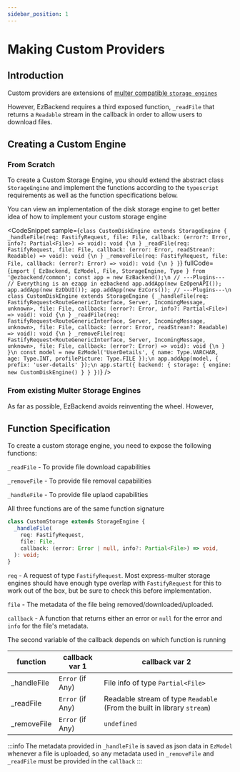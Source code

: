```yaml
---
sidebar_position: 1
---
```

# Making Custom Providers


## Introduction

Custom providers are extensions of [multer compatible `storage engines`](https://github.com/expressjs/multer/blob/master/StorageEngine.md)

However, EzBackend requires a third exposed function, `_readFile` that returns a `Readable` stream in the callback in order to allow users to download files.

## Creating a Custom Engine

### From Scratch

To create a Custom Storage Engine, you should extend the abstract class `StorageEngine` and implement the functions according to the `typescript` requirements as well as the function specifications below.

<!-- TODO: Provide link to actual storage engine implementation after merged into next/master -->

You can view an implementation of the disk storage engine to get better idea of how to implement your custom storage engine

<CodeSnippet
  sample={`class CustomDiskEngine extends StorageEngine {
  _handleFile(req: FastifyRequest, file: File, callback: (error?: Error, info?: Partial<File>) => void): void {\n
  }
  _readFile(req: FastifyRequest, file: File, callback: (error: Error, readStrean?: Readable) => void): void {\n
  }
  _removeFile(req: FastifyRequest, file: File, callback: (error?: Error) => void): void {\n
  }
}`}
  fullCode={`import { EzBackend, EzModel, File, StorageEngine, Type } from '@ezbackend/common';
const app = new EzBackend();\n
// ---Plugins---
// Everything is an ezapp in ezbackend
app.addApp(new EzOpenAPI());
app.addApp(new EzDbUI());
app.addApp(new EzCors());
// ---Plugins---\n
class CustomDiskEngine extends StorageEngine {
  _handleFile(req: FastifyRequest<RouteGenericInterface, Server, IncomingMessage, unknown>, file: File, callback: (error?: Error, info?: Partial<File>) => void): void {\n
  }
  _readFile(req: FastifyRequest<RouteGenericInterface, Server, IncomingMessage, unknown>, file: File, callback: (error: Error, readStrean?: Readable) => void): void {\n
  }
  _removeFile(req: FastifyRequest<RouteGenericInterface, Server, IncomingMessage, unknown>, file: File, callback: (error?: Error) => void): void {\n
  }
}\n
const model = new EzModel('UserDetails', {
  name: Type.VARCHAR,
  age: Type.INT,
  profilePicture: Type.FILE
});\n
app.addApp(model, { prefix: 'user-details' });\n
app.start({
  backend: {
    storage: {
      engine: new CustomDiskEngine()
    }
  }
})`}
/>

### From existing Multer Storage Engines

As far as possible, EzBackend avoids reinventing the wheel. However, 

## Function Specification

To create a custom storage engine, you need to expose the following functions:

`_readFile` - To provide file download capabilities

`_removeFile` - To provide file removal capabilities

`_handleFile` - To provide file uplaod capabilities

All three functions are of the same function signature

```ts
class CustomStorage extends StorageEngine {
  _handleFile(
    req: FastifyRequest,
    file: File,
    callback: (error: Error | null, info?: Partial<File>) => void,
  ): void;
}
```

`req` - A request of type `FastifyRequest`. Most express-multer storage engines should have enough type overlap with `FastifyRequest` for this to work out of the box, but be sure to check this before implementation.

`file` - The metadata of the file being removed/downloaded/uploaded.

`callback` - A function that returns either an error or `null` for the error and `info` for the file's metadata.

The second variable of the callback depends on which function is running

| function     | callback var 1   | callback var 2                                                          |
| ------------ | ---------------- | ----------------------------------------------------------------------- |
| \_handleFile | `Error` (if Any) | File info of type `Partial<File>`                                       |
| \_readFile   | `Error` (if Any) | Readable stream of type `Readable` (From the built in library `stream`) |
| \_removeFile | `Error` (if Any) | `undefined`                                                             |

:::info
The metadata provided in `_handleFile` is saved as json data in `EzModel` whenever a file is uploaded, so any metadata used in `_removeFile` and `_readFile` must be provided in the `callback`
:::
